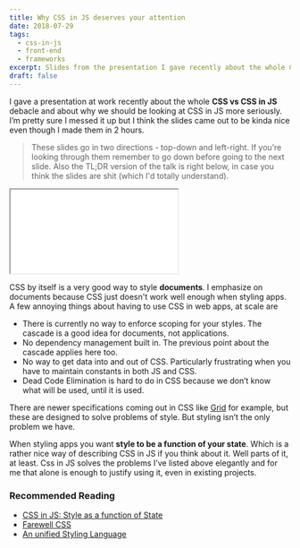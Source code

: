 ```yaml
---
title: Why CSS in JS deserves your attention
date: 2018-07-29
tags:
  - css-in-js
  - front-end
  - frameworks
excerpt: Slides from the presentation I gave recently about the whole CSS in JS debacle and why we should be looking at it more seriously.
draft: false
---
```


I gave a presentation at work recently about the whole **CSS vs CSS in JS** debacle and about why we should be looking at CSS in JS more seriously. I’m pretty sure I messed it up but I think the slides came out to be kinda nice even though I made them in 2 hours.

<div class="py-1"></div>

> These slides go in two directions - top-down and left-right. If you’re looking through them remember to go down before going to the next slide. Also the TL;DR version of the talk is right below, in case you think the slides are shit (which I'd totally understand).

<div class="py-2"></div>

<iframe
  src="//slides.com/harrisjose/cssinjs/embed?style=dark"
  className="container mb-10"
  style={{ minHeight: '400px' }}
></iframe>

<div class="py-2"></div>

CSS by itself is a very good way to style **documents**. I emphasize on documents because CSS just doesn't work well enough when styling apps. A few annoying things about having to use CSS in web apps, at scale are

- There is currently no way to enforce scoping for your styles. The cascade is a good idea for documents, not applications.
- No dependency management built in. The previous point about the cascade applies here too.
- No way to get data into and out of CSS. Particularly frustrating when you have to maintain constants in both JS and CSS.
- Dead Code Elimination is hard to do in CSS because we don’t know what will be used, until it is used.

There are newer specifications coming out in CSS like [Grid](https://developer.mozilla.org/en-US/docs/Web/CSS/grid) for example, but these are designed to solve problems of style. But styling isn’t the only problem we have.

When styling apps you want **style to be a function of your state**. Which is a rather nice way of describing CSS in JS if you think about it. Well parts of it, at least. Css in JS solves the problems I’ve listed above elegantly and for me that alone is enough to justify using it, even in existing projects.

### Recommended Reading

- [CSS in JS: Style as a function of State](https://medium.com/@rofrischmann/styles-as-functions-of-state-1885627a63f7)
- [Farewell CSS](https://moox.io/blog/farewell-css/)
- [An unified Styling Language](https://www.youtube.com/watch?v=X_uTCnaRe94)
